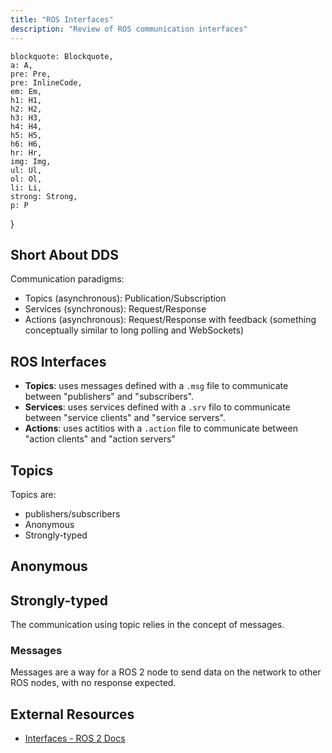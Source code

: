 ```yaml
---
title: "ROS Interfaces"
description: "Review of ROS communication interfaces"
---
```


    blockquote: Blockquote,
    a: A,
    pre: Pre,
    pre: InlineCode,
    em: Em,
    h1: H1,
    h2: H2,
    h3: H3,
    h4: H4,
    h5: H5,
    h6: H6,
    hr: Hr,
    img: Img,
    ul: Ul,
    ol: Ol,
    li: Li,
    strong: Strong,
    p: P
}

## Short About DDS

Communication paradigms:
- Topics (asynchronous): Publication/Subscription
- Services (synchronous): Request/Response
- Actions (asynchronous): Request/Response with feedback (something conceptually similar to long polling and WebSockets)

## ROS Interfaces

- **Topics**: uses messages defined with a `.msg` file to communicate between "publishers" and "subscribers".
- **Services**: uses services defined with a `.srv` filo to communicate between "service clients" and "service servers".
- **Actions**: uses actitios with a `.action` file to communicate between "action clients" and "action servers"

## Topics

Topics are:
- publishers/subscribers
- Anonymous
- Strongly-typed

## Anonymous

## Strongly-typed

The communication using topic relies in the concept of messages.

### Messages

Messages are a way for a ROS 2 node to send data on the network to other ROS nodes, with no response expected.

## External Resources

- [Interfaces - ROS 2 Docs](https://docs.ros.org/en/humble/Concepts/Basic/About-Interfaces.html)
